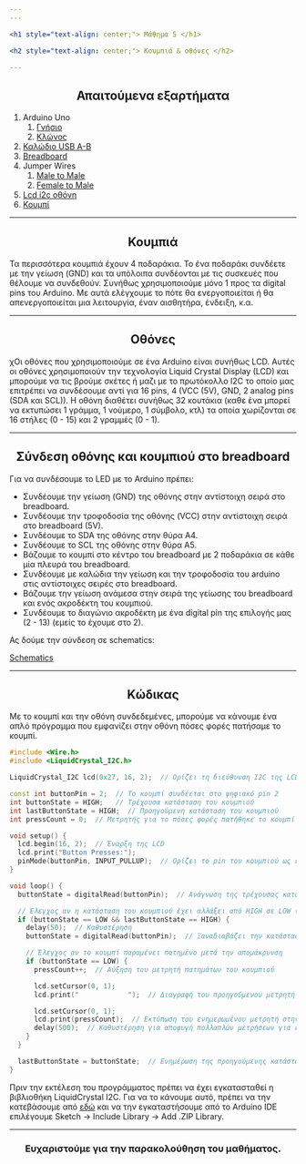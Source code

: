 ```yaml
---
---

<h1 style="text-align: center;"> Μάθημα 5 </h1>

<h2 style="text-align: center;"> Κουμπιά & οθόνες </h2>

---
```


<h2 style="text-align: center;"> Απαιτούμενα εξαρτήματα </h2>

1. Arduino Uno
    1. [Γνήσιο](https://grobotronics.com/arduino-uno-rev3.html)
    2. [Κλώνος](https://grobotronics.com/funduino-uno-rev3.html)
2. [Καλώδιο USB A-B](https://grobotronics.com/usb-2.0-a-b-1.8m.html)
3. [Breadboard](https://grobotronics.com/breadboard-400-tie-point-white-half-size.html)
4. Jumper Wires
    1. [Male to Male](https://grobotronics.com/jumper-wires-15cm-male-to-male-pack-of-10.html)
    2. [Female to Male](https://grobotronics.com/jumper-wires-15cm-female-to-male-pack-of-10.html)
5. [Lcd i2c οθόνη](https://grobotronics.com/basic-16x2-character-lcd-white-on-blue-5v-i2c-protocol.html)
6. [Κουμπί](https://grobotronics.com/tact-switch-6x6mm-5mm-4pins.html)

---

<h2 style="text-align: center;"> Κουμπιά </h2>

Τα περισσότερα κουμπιά έχουν 4 ποδαράκια. 
Το ένα ποδαράκι συνδέετε με την γείωση (GND) και τα υπόλοιπα συνδέονται με τις συσκευές που θέλουμε να συνδεθούν. 
Συνήθως χρησιμοποιούμε μόνο 1 προς τα digital pins του Arduino.
Με αυτά ελέγχουμε το πότε θα ενεργοποιείται ή θα απενεργοποιείται μια λειτουργία, έναν αισθητήρα, ένδειξη, κ.α.

---

<h2 style="text-align: center;"> Οθόνες </h2>

χΟι οθόνες που χρησιμοποιούμε σε ένα Arduino είναι συνήθως LCD. 
Αυτές οι οθόνες χρησιμοποιούν την τεχνολογία Liquid Crystal Display (LCD) και μπορούμε να τις βρούμε σκέτες ή μαζι με το πρωτόκολλο I2C το οποίο μας επιτρέπει να συνδέσουμε αντί για 16 pins, 
4 (VCC (5V), GND, 2 analog pins (SDA και SCL)).
Η οθόνη διαθέτει συνήθως 32 κουτάκια (καθε ένα μπορεί να εκτυπώσει 1 γράμμα, 1 νούμερο, 1 σύμβολο, κτλ) τα οποία χωρίζονται σε 16 στήλες (0 - 15) και 2 γραμμές (0 - 1).

---

<h2 style="text-align: center;"> Σύνδεση οθόνης και κουμπιού στο breadboard </h2>

Για να συνδέσουμε το LED με το Arduino πρέπει:
- Συνδέουμε την γείωση (GND) της οθόνης στην αντίστοιχη σειρά στο breadboard.
- Συνδέουμε την τροφοδοσία της οθόνης (VCC) στην αντίστοιχη σειρά στο breadboard (5V).
- Συνδέουμε το SDA της οθόνης στην θύρα Α4.
- Συνδέουμε το SCL της οθόνης στην θύρα Α5.
- Βάζουμε το κουμπί στο κέντρο του breadboard με 2 ποδαράκια σε κάθε μία πλευρά του breadboard.
- Συνδέουμε με καλώδια την γείωση και την τροφοδοσία του arduino στις αντίστοιχες σειρές στο breadboard.
- Βάζουμε την γείωση ανάμεσα στην σειρά της γείωσης του breadboard και ενός ακροδέκτη του κουμπιού.
- Συνδέουμε το διαγώνιο ακροδέκτη με ένα digital pin της επιλογής μας (2 - 13) (εμείς το έχουμε στο 2).

Ας δούμε την σύνδεση σε schematics:

[Schematics](https://cloud-m8fxka0s1-hack-club-bot.vercel.app/0mighty_turing-leelo__1_.png)

---

<h2 style="text-align: center;"> Κώδικας </h2>

Με το κουμπί και την οθόνη συνδεδεμένες, μπορούμε να κάνουμε ένα απλό πρόγραμμα που εμφανίζει στην οθόνη πόσες φορές πατήσαμε το κουμπί.

```cpp
#include <Wire.h>
#include <LiquidCrystal_I2C.h>

LiquidCrystal_I2C lcd(0x27, 16, 2);  // Ορίζει τη διεύθυνση I2C της LCD ως 0x27

const int buttonPin = 2;  // Το κουμπί συνδέεται στο ψηφιακό pin 2
int buttonState = HIGH;   // Τρέχουσα κατάσταση του κουμπιού
int lastButtonState = HIGH;  // Προηγούμενη κατάσταση του κουμπιού
int pressCount = 0;  // Μετρητής για το πόσες φορές πατήθηκε το κουμπί

void setup() {
  lcd.begin(16, 2);  // Έναρξη της LCD
  lcd.print("Button Presses:");
  pinMode(buttonPin, INPUT_PULLUP);  // Ορίζει το pin του κουμπιού ως είσοδο με εσωτερική αντίσταση pull-up
}

void loop() {
  buttonState = digitalRead(buttonPin);  // Ανάγνωση της τρέχουσας κατάστασης του κουμπιού

  // Έλεγχος αν η κατάσταση του κουμπιού έχει αλλάξει από HIGH σε LOW (πάτημα κουμπιού)
  if (buttonState == LOW && lastButtonState == HIGH) {
    delay(50);  // Καθυστέρηση 
    buttonState = digitalRead(buttonPin);  // Ξαναδιαβάζει την κατάσταση του κουμπιού

    // Έλεγχος αν το κουμπί παραμένει πατημένο μετά την απομάκρυνση
    if (buttonState == LOW) {
      pressCount++;  // Αύξηση του μετρητή πατημάτων του κουμπιού

      lcd.setCursor(0, 1);
      lcd.print("            ");  // Διαγραφή του προηγούμενου μετρητή

      lcd.setCursor(0, 1);
      lcd.print(pressCount);  // Εκτύπωση του ενημερωμένου μετρητή στην LCD
      delay(500);  // Καθυστέρηση για αποφυγή πολλαπλών μετρήσεων για ένα μόνο πάτημα
    }
  }

  lastButtonState = buttonState;  // Ενημέρωση της προηγούμενης κατάστασης του κουμπιού
}
```

Πριν την εκτέλεση του προγράμματος πρέπει να έχει εγκατασταθεί η βιβλιοθήκη LiquidCrystal I2C.
Για να το κάνουμε αυτό, πρέπει να την κατεβάσουμε από [εδώ](https://downloads.arduino.cc/libraries/github.com/marcoschwartz/LiquidCrystal_I2C-1.1.2.zip)
και να την εγκαταστήσουμε από το Arduino IDE επιλέγουμε Sketch -> Include Library -> Add .ZIP Library.

---

<h3 style="text-align: center;"> Ευχαριστούμε για την παρακολούθηση του μαθήματος. </h3>